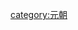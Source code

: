 {{Catnav|頁面分類|历史|各國歷史|中国历史|中国朝代|元明清|元朝}}
{{Catnav|頁面分類|社会|政治|政治制度|政体|帝國|中国朝代|元明清|元朝}}
{{Catnav|頁面分類|社会|政治|朝代|中国朝代|元明清|元朝}}

{{Catmore}}

[[category:元朝|category:元朝]]